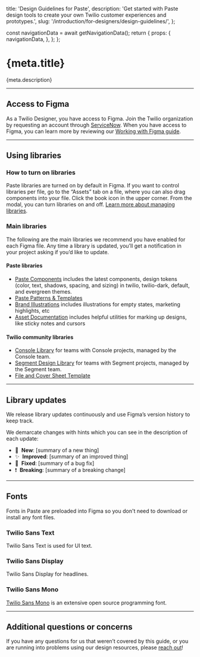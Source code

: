   title: 'Design Guidelines for Paste',
  description: 'Get started with Paste design tools to create your own Twilio customer experiences and prototypes.',
  slug: '/introduction/for-designers/design-guidelines/',
};



  const navigationData = await getNavigationData();
  return {
    props: {
      navigationData,
    },
  };
};

<content>

<h1>{meta.title}</h1>

<Paragraph>{meta.description}</Paragraph>

</content>

---

<contentwrapper>

<PageAside data={mdxHeadings} />

<content>

## Access to Figma

As a Twilio Designer, you have access to Figma. Join the Twilio organization by requesting an
account through [ServiceNow](https://twilio.service-now.com/sp/). When you have access to Figma, you can learn more by reviewing our [Working with Figma guide](https://www.figma.com/file/WiJFrYa9YpIcFUmT06gTn0/Working-with-Figma).

---

## Using libraries

### How to turn on libraries

Paste libraries are turned on by default in Figma. If you want to control libraries per file, go to the “Assets” tab on a file, where you can also drag components into your file. Click the book icon in the upper corner. From the modal, you can turn libraries on and off. [Learn more about managing libraries](https://help.figma.com/hc/en-us/articles/1500008731201-Manage-libraries-in-design-files).

### Main libraries

The following are the main libraries we recommend you have enabled for each Figma file. Any time a library is updated, you’ll get a notification in your project asking if you’d like to update.

#### Paste libraries

- [Paste Components](https://www.figma.com/file/l2qtpQVMmXzQPVB3rEAA8i/%5BWIP%5D-Paste-Components?node-id=3015%3A46646&t=2Fe524au9O9rlWZU-1) includes the latest components, design tokens (color, text, shadows, spacing, and sizing) in twilio, twilio-dark, default, and evergreen themes.
- [Paste Patterns & Templates](https://www.figma.com/file/S4z0Kqjb9AYosnkRQldLte/Paste-Patterns-%26-Templates?type=design&mode=design&t=1bbtpztf0NFxL6kb-0)
- [Brand Illustrations](https://www.figma.com/file/XeA9WNBcoojrdJbiz5Nj5q/Brand-Illustrations) includes illustrations for empty states, marketing highlights, etc
- [Asset Documentation](https://www.figma.com/file/GfY11A2VW638eFK48nDtdE/Asset-Documentation) includes helpful utilities for marking up designs, like sticky notes and cursors

#### Twilio community libraries

- [Console Library](https://www.figma.com/file/vvdKgsO8OLcn7Q6FmuhWtl/Console-Library) for teams with Console projects, managed by the Console team.
- [Segment Design Library](https://www.figma.com/file/4tOxLhDIMO2MYvF925RQKc/Segment-Design-Library?type=design&mode=design&t=UNWt1yAShGOocSFf-0) for teams with Segment projects, managed by the Segment team.
- [File and Cover Sheet Template](https://www.figma.com/file/RfZYRjUH56rZ0qe0veqRJA/File-and-Cover-Sheet-Template)

---

## Library updates

We release library updates continuously and use Figma’s version history to keep track.

We demarcate changes with hints which you can see in the description of each update:

- 🚀&nbsp;&nbsp;**New**: [summary of a new thing]
- ✨&nbsp;&nbsp;**Improved**: [summary of an improved thing]
- 🐛&nbsp;&nbsp;**Fixed**: [summary of a bug fix]
- ❗️&nbsp;&nbsp;**Breaking**: [summary of a breaking change]

---

## Fonts

Fonts in Paste are preloaded into Figma so you don't need to download or install any font files.

### Twilio Sans Text

Twilio Sans Text is used for UI text.

### Twilio Sans Display

Twilio Sans Display for headlines.

### Twilio Sans Mono

[Twilio Sans Mono](https://github.com/twilio/twilio-sans-mono) is an extensive open source programming font.

---

## Additional questions or concerns

If you have any questions for us that weren’t covered by this guide, or you are running into problems using our design resources, please [reach out](/introduction/working-with-us)!

</content>

</contentwrapper>
